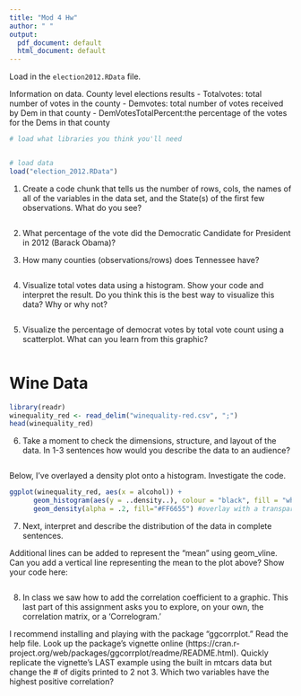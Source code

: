 ```yaml
---
title: "Mod 4 Hw"
author: " "
output:
  pdf_document: default
  html_document: default
---
```


Load in the `election2012.RData` file. 

 Information on data. County level elections results
 - Totalvotes: total number of votes in the county
 - Demvotes: total number of votes received by Dem in that county
 - DemVotesTotalPercent:the percentage of the votes for the Dems in that county

```r
# load what libraries you think you'll need


# load data
load("election_2012.RData") 
```

1. Create a code chunk that tells us the number of rows, cols, the names of all of the variables in the data set, and the State(s) of the first few observations. What do you see? 

```r


```

2. What percentage of the vote did the Democratic Candidate for President in 2012 (Barack Obama)?

3. How many counties (observations/rows) does Tennessee have? 

```r



```

4. Visualize total votes data using a histogram. Show your code and interpret the result. Do you think this is the best way to visualize this data? Why or why not?

```r



```

5. Visualize the percentage of democrat votes by total vote count using a scatterplot. What can you learn from this graphic?

```r


```

# Wine Data

```r
library(readr)
winequality_red <- read_delim("winequality-red.csv", ";")
head(winequality_red)
```

6. Take a moment to check the dimensions, structure, and layout of the data. In 1-3 sentences how would you describe the data to an audience? 

```r

```

Below, I've overlayed a density plot onto a histogram. Investigate the code.

```r
ggplot(winequality_red, aes(x = alcohol)) +
      geom_histogram(aes(y = ..density..), colour = "black", fill = "white") +
      geom_density(alpha = .2, fill="#FF6655") #overlay with a transparent (alpha value) density
```

7. Next, interpret and describe the distribution of the data in complete sentences. 

Additional lines can be added to represent the “mean” using geom_vline. Can you add a vertical line representing the mean to the plot above? Show your code here: 

```r


```

8. In class we saw how to add the correlation coefficient to a graphic. This last part of this assignment asks you to explore, on your own, the correlation matrix, or a 'Correlogram.'

I recommend installing and playing with the package "ggcorrplot." Read the help file. Look up the package's vignette online (https://cran.r-project.org/web/packages/ggcorrplot/readme/README.html). Quickly replicate the vignette's LAST example using the built in mtcars data but change the # of digits printed to 2 not 3.  Which two variables have the highest positive correlation?

```r




```

